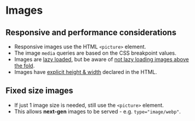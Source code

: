 
<Meta of={Images} />

# Images

## Responsive and performance considerations
- Responsive images use the HTML `<picture>` element.
- The image `media` queries are based on the CSS breakpoint values.
- Images are [lazy loaded](https://developer.mozilla.org/en-US/docs/Web/Performance/Lazy_loading), but be aware of [not lazy loading images above the fold](https://web.dev/lazy-loading-best-practices/).
-  Images have [explicit height & width](https://www.smashingmagazine.com/2020/03/setting-height-width-images-important-again/) declared in the HTML.

<Canvas of={Images.ResponsiveImage} />

## Fixed size images
- If just 1 image size is needed, still use the `<picture>` element.
- This allows **next-gen** images to be served - e.g. `type="image/webp"`.

<Canvas of={Images.FixedSizeImage} />
